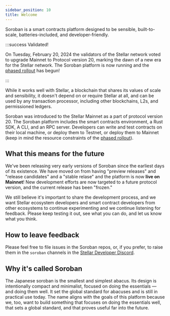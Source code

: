 ```yaml
---
sidebar_position: 10
title: Welcome
---
```


Soroban is a smart contracts platform designed to be sensible, built-to-scale, batteries-included, and developer-friendly.

:::success Validated!

On Tuesday, February 20, 2024 the validators of the Stellar network voted to upgrade Mainnet to Protocol version 20, marking the dawn of a new era for the Stellar network. The Soroban platform is now running and the [phased rollout] has begun!

:::

While it works well with Stellar, a blockchain that shares its values of scale and sensibility, it doesn't depend on or require Stellar at all, and can be used by any transaction processor, including other blockchains, L2s, and permissioned ledgers.

Soroban was introduced to the Stellar Mainnet as a part of protocol version 20. The Soroban platform includes the smart contracts environment, a Rust SDK, A CLI, and an RPC server. Developers can write and test contracts on their local machine, or deploy them to Testnet, or deploy them to Mainnet (keep in mind the resource constraints of the [phased rollout]).

## What this means for the future

We've been releasing very early versions of Soroban since the earliest days of its existence. We have moved on from having "preview releases" and "release candidates" and a "stable relase" and the platform is now **live on Mainnet**! New development efforts are now targeted to a future protocol version, and the current release has been "frozen."

We still believe it's important to share the development process, and we want Stellar ecosystem developers and smart contract developers from other ecosystems to continue experimenting and we continue listening for feedback. Please keep testing it out, see what you can do, and let us know what you think.

## How to leave feedback

Please feel free to file issues in the Soroban repos, or, if you prefer, to raise them in the `soroban` channels in the [Stellar Developer Discord](https://discord.gg/sp8zfb4qH6).

## Why it's called Soroban

The Japanese soroban is the smallest and simplest abacus. Its design is intentionally compact and minimalist, focused on doing the essentials — and doing them well. It set the global standard for abacuses and is still in practical use today. The name aligns with the goals of this platform because we, too, want to build something that focuses on doing the essentials well, that sets a global standard, and that proves useful far into the future.

[phased rollout]: https://stellar.org/blog/developers/the-stellar-network-s-phased-rollout-of-smart-contracts-the-road-to-mainnet
